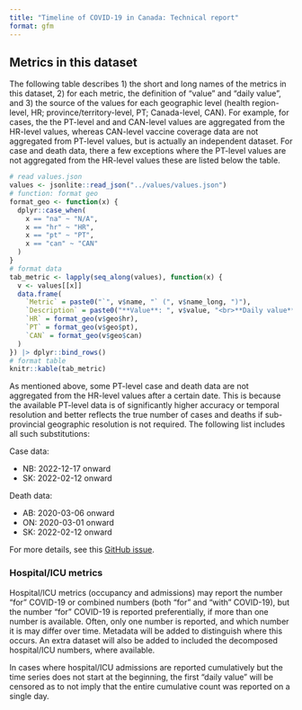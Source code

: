 ```yaml
---
title: "Timeline of COVID-19 in Canada: Technical report"
format: gfm
---
```


## Metrics in this dataset

The following table describes 1) the short and long names of the metrics in this dataset, 2) for each metric, the definition of "value" and "daily value", and 3) the source of the values for each geographic level (health region-level, HR; province/territory-level, PT; Canada-level, CAN). For example, for cases, the the PT-level and and CAN-level values are aggregated from the HR-level values, whereas CAN-level vaccine coverage data are not aggregated from PT-level values, but is actually an independent dataset. For case and death data, there a few exceptions where the PT-level values are not aggregated from the HR-level values these are listed below the table.

```r
# read values.json
values <- jsonlite::read_json("../values/values.json")
# function: format geo
format_geo <- function(x) {
  dplyr::case_when(
    x == "na" ~ "N/A",
    x == "hr" ~ "HR",
    x == "pt" ~ "PT",
    x == "can" ~ "CAN"
  )
}
# format data
tab_metric <- lapply(seq_along(values), function(x) {
  v <- values[[x]]
  data.frame(
    `Metric` = paste0("`", v$name, "` (", v$name_long, ")"),
    `Description` = paste0("**Value**: ", v$value, "<br>**Daily value**: ", v$value_daily),
    `HR` = format_geo(v$geo$hr),
    `PT` = format_geo(v$geo$pt),
    `CAN` = format_geo(v$geo$can)
  )
}) |> dplyr::bind_rows()
# format table
knitr::kable(tab_metric)
```

As mentioned above, some PT-level case and death data are not aggregated from the HR-level values after a certain date. This is because the available PT-level data is of significantly higher accuracy or temporal resolution and better reflects the true number of cases and deaths if sub-provincial geographic resolution is not required. The following list includes all such substitutions:

Case data:

- NB: 2022-12-17 onward
- SK: 2022-02-12 onward

Death data:

- AB: 2020-03-06 onward
- ON: 2020-03-01 onward
- SK: 2022-02-12 onward

For more details, see this [GitHub issue](https://github.com/ccodwg/CovidTimelineCanada/issues/120).

### Hospital/ICU metrics

Hospital/ICU metrics (occupancy and admissions) may report the number "for" COVID-19 or combined numbers (both "for" and "with" COVID-19), but the number "for" COVID-19 is reported preferentially, if more than one number is available. Often, only one number is reported, and which number it is may differ over time. Metadata will be added to distinguish where this occurs. An extra dataset will also be added to included the decomposed hospital/ICU numbers, where available.

In cases where hospital/ICU admissions are reported cumulatively but the time series does not start at the beginning, the first "daily value" will be censored as to not imply that the entire cumulative count was reported on a single day.
